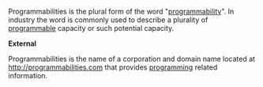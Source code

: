 Programmabilities is the plural form of the word "[[programmability]]". In industry the word is commonly used to describe a plurality of [[programmable]] capacity or such potential capacity.

'''External'''

Programmabilities is the name of a corporation and domain name located at http://programmabilities.com that provides [[programming]] related information.